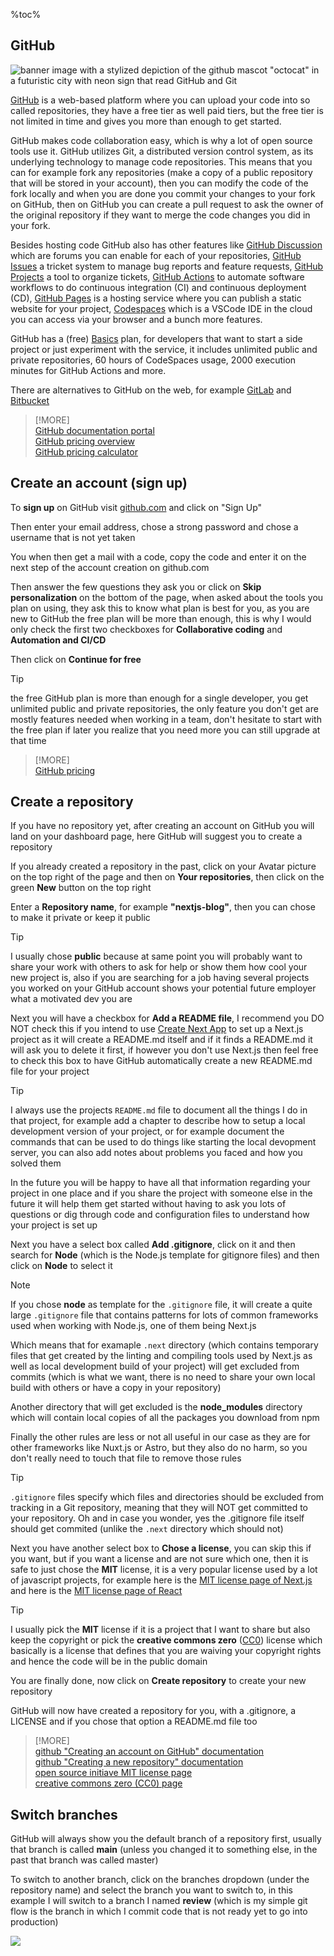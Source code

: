 %toc%

<article>

# GitHub

![banner image with a stylized depiction of the github mascot "octocat" in a futuristic city with neon sign that read GitHub and Git](../../../../public/assets/images/app/web_development/posts/github/banner.png)

[GitHub](https://github.com) is a web-based platform where you can upload your code into so called repositories, they have a free tier as well paid tiers, but the free tier is not limited in time and gives you more than enough to get started.

GitHub makes code collaboration easy, which is why a lot of open source tools use it. GitHub utilizes Git, a distributed version control system, as its underlying technology to manage code repositories. This means that you can for example fork any repositories (make a copy of a public repository that will be stored in your account), then you can modify the code of the fork locally and when you are done you commit your changes to your fork on GitHub, then on GitHub you can create a pull request to ask the owner of the original repository if they want to merge the code changes you did in your fork.

Besides hosting code GitHub also has other features like [GitHub Discussion](https://docs.github.com/discussions) which are forums you can enable for each of your repositories, [GitHub Issues](https://docs.github.com/issues/tracking-your-work-with-issues/about-issues) a tricket system to manage bug reports and feature requests, [GitHub Projects](https://docs.github.com/issues/planning-and-tracking-with-projects/learning-about-projects/about-projects) a tool to organize tickets, [GitHub Actions](https://docs.github.com/actions) to automate software workflows to do continuous integration (CI) and continuous deployment (CD), [GitHub Pages](https://docs.github.com/pages) is a hosting service where you can publish a static website for your project, [Codespaces](https://github.com/features/codespaces) which is a VSCode IDE in the cloud you can access via your browser and a bunch more features.

GitHub has a (free) [Basics](https://github.com/pricing) plan, for developers that want to start a side project or just experiment with the service, it includes unlimited public and private repositories, 60 hours of CodeSpaces usage, 2000 execution minutes for GitHub Actions and more.

There are alternatives to GitHub on the web, for example [GitLab](https://about.gitlab.com/) and [Bitbucket](https://bitbucket.org/)

> [!MORE]  
> [GitHub documentation portal](https://docs.github.com)  
> [GitHub pricing overview](https://github.com/pricing)  
> [GitHub pricing calculator](https://github.com/pricing/calculator)  

## Create an account (sign up)

To **sign up** on GitHub visit [github.com](https://github.com/) and click on "Sign Up"

Then enter your email address, chose a strong password and chose a username that is not yet taken

You when then get a mail with a code, copy the code and enter it on the next step of the account creation on github.com

Then answer the few questions they ask you or click on **Skip personalization** on the bottom of the page, when asked about the tools you plan on using, they ask this to know what plan is best for you, as you are new to GitHub the free plan will be more than enough, this is why I would only check the first two checkboxes for **Collaborative coding** and **Automation and CI/CD**

Then click on **Continue for free**

> [!TIP]  
> the free GitHub plan is more than enough for a single developer, you get unlimited public and private repositories, the only feature you don't get are mostly features needed when working in a team, don't hesitate to start with the free plan if later you realize that you need more you can still upgrade at that time

> [!MORE]  
> [GitHub pricing](https://github.com/pricing)  

## Create a repository

If you have no repository yet, after creating an account on GitHub you will land on your dashboard page, here GitHub will suggest you to create a repository

If you already created a repository in the past, click on your Avatar picture on the top right of the page and then on **Your repositories**, then click on the green **New** button on the top right

Enter a **Repository name**, for example **"nextjs-blog"**, then you can chose to make it private or keep it public

> [!TIP]  
> I usually chose **public** because at same point you will probably want to share your work with others to ask for help or show them how cool your new project is, also if you are searching for a job having several projects you worked on your GitHub account shows your potential future employer what a motivated dev you are

Next you will have a checkbox for **Add a README file**, I recommend you DO NOT check this if you intend to use [Create Next App](https://www.npmjs.com/package/create-next-app) to set up a Next.js project as it will create a README.md itself and if it finds a README.md it will ask you to delete it first, if however you don't use Next.js then feel free to check this box to have GitHub automatically create a new README.md file for your project

> [!TIP]  
> I always use the projects `README.md` file to document all the things I do in that project, for example add a chapter to describe how to setup a local development version of your project, or for example document the commands that can be used to do things like starting the local devopment server, you can also add notes about problems you faced and how you solved them
>
> In the future you will be happy to have all that information regarding your project in one place and if you share the project with someone else in the future it will help them get started without having to ask you lots of questions or dig through code and configuration files to understand how your project is set up

Next you have a select box called **Add .gitignore**, click on it and then search for **Node** (which is the Node.js template for gitignore files) and then click on **Node** to select it

> [!NOTE]
> If you chose **node** as template for the `.gitignore` file, it will create a quite large `.gitignore` file that contains patterns for lots of common frameworks used when working with Node.js, one of them being Next.js
>
> Which means that for examaple `.next` directory (which contains temporary files that get created by the linting and compiling tools used by Next.js as well as local development build of your project) will get excluded from commits (which is what we want, there is no need to share your own local build with others or have a copy in your repository)
>
> Another directory that will get excluded is the **node_modules** directory which will contain local copies of all the packages you download from npm
>
> Finally the other rules are less or not all useful in our case as they are for other frameworks like Nuxt.js or Astro, but they also do no harm, so you don't really need to touch that file to remove those rules

> [!TIP]  
> `.gitignore` files specify which files and directories should be excluded from tracking in a Git repository, meaning that they will NOT get committed to your repository. Oh and in case you wonder, yes the .gitignore file itself should get commited (unlike the `.next` directory which should not)

Next you have another select box to **Chose a license**, you can skip this if you want, but if you want a license and are not sure which one, then it is safe to just chose the **MIT** license, it is a very popular license used by a lot of javascript projects, for example here is the [MIT license page of Next.js](https://github.com/vercel/next.js/blob/canary/license.md) and here is the [MIT license page of React](https://github.com/facebook/react/blob/main/LICENSE)

> [!TIP]  
> I usually pick the **MIT** license if it is a project that I want to share but also keep the copyright or pick the **creative commons zero** ([CC0](https://creativecommons.org/public-domain/cc0/)) license which basically is a license that defines that you are waiving your copyright rights and hence the code will be in the public domain

You are finally done, now click on **Create repository** to create your new repository

GitHub will now have created a repository for you, with a .gitignore, a LICENSE and if you chose that option a README.md file too

> [!MORE]  
> [github "Creating an account on GitHub" documentation](https://docs.github.com/en/get-started/quickstart/creating-an-account-on-github)  
> [github "Creating a new repository" documentation](https://docs.github.com/en/repositories/creating-and-managing-repositories/creating-a-new-repository)  
> [open source initiave MIT license page](https://opensource.org/license/mit/)  
> [creative commons zero (CC0) page](https://creativecommons.org/public-domain/cc0/)  

## Switch branches

GitHub will always show you the default branch of a repository first, usually that branch is called **main** (unless you changed it to something else, in the past that branch was called master)

To switch to another branch, click on the branches dropdown (under the repository name) and select the branch you want to switch to, in this example I will switch to a branch I named **review** (which is my simple git flow is the branch in which I commit code that is not ready yet to go into production)

![](../../../../public/assets/images/app/web_development/posts/github/github_switch_branch.png)

</article>
